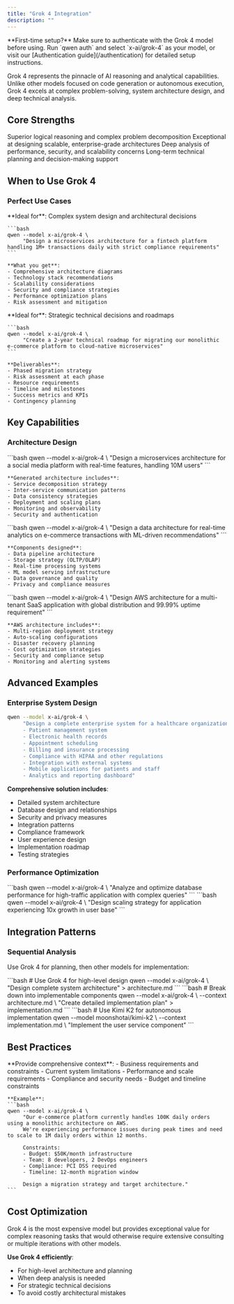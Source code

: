 ```yaml
---
title: "Grok 4 Integration"
description: ""
---
```


<Tip>
**First-time setup?** Make sure to authenticate with the Grok 4 model before using. Run `qwen auth` and select `x-ai/grok-4` as your model, or visit our [Authentication guide](/authentication) for detailed setup instructions.
</Tip>

Grok 4 represents the pinnacle of AI reasoning and analytical capabilities. Unlike other models focused on code generation or autonomous execution, Grok 4 excels at complex problem-solving, system architecture design, and deep technical analysis.

## Core Strengths

<CardGroup cols={2}>
  <Card title="Advanced Reasoning" icon="brain">
    Superior logical reasoning and complex problem decomposition
  </Card>
  <Card title="System Architecture" icon="building">
    Exceptional at designing scalable, enterprise-grade architectures
  </Card>
  <Card title="Technical Analysis" icon="microscope">
    Deep analysis of performance, security, and scalability concerns
  </Card>
  <Card title="Strategic Planning" icon="chess">
    Long-term technical planning and decision-making support
  </Card>
</CardGroup>

## When to Use Grok 4

### Perfect Use Cases

<AccordionGroup>
  <Accordion title="System Architecture Design">
    **Ideal for**: Complex system design and architectural decisions
    
    ```bash
    qwen --model x-ai/grok-4 \
         "Design a microservices architecture for a fintech platform handling 1M+ transactions daily with strict compliance requirements"
    ```
    
    **What you get**:
    - Comprehensive architecture diagrams
    - Technology stack recommendations
    - Scalability considerations
    - Security and compliance strategies
    - Performance optimization plans
    - Risk assessment and mitigation
  </Accordion>
  
  <Accordion title="Technical Planning">
    **Ideal for**: Strategic technical decisions and roadmaps
    
    ```bash
    qwen --model x-ai/grok-4 \
         "Create a 2-year technical roadmap for migrating our monolithic e-commerce platform to cloud-native microservices"
    ```
    
    **Deliverables**:
    - Phased migration strategy
    - Risk assessment at each phase
    - Resource requirements
    - Timeline and milestones
    - Success metrics and KPIs
    - Contingency planning
  </Accordion>
</AccordionGroup>

## Key Capabilities

### Architecture Design

<Tabs>
  <Tab title="Microservices">
    ```bash
    qwen --model x-ai/grok-4 \
         "Design a microservices architecture for a social media platform with real-time features, handling 10M users"
    ```
    
    **Generated architecture includes**:
    - Service decomposition strategy
    - Inter-service communication patterns
    - Data consistency strategies
    - Deployment and scaling plans
    - Monitoring and observability
    - Security and authentication
  </Tab>
  
  <Tab title="Data Architecture">
    ```bash
    qwen --model x-ai/grok-4 \
         "Design a data architecture for real-time analytics on e-commerce transactions with ML-driven recommendations"
    ```
    
    **Components designed**:
    - Data pipeline architecture
    - Storage strategy (OLTP/OLAP)
    - Real-time processing systems
    - ML model serving infrastructure
    - Data governance and quality
    - Privacy and compliance measures
  </Tab>
  
  <Tab title="Cloud Architecture">
    ```bash
    qwen --model x-ai/grok-4 \
         "Design AWS architecture for a multi-tenant SaaS application with global distribution and 99.99% uptime requirement"
    ```
    
    **AWS architecture includes**:
    - Multi-region deployment strategy
    - Auto-scaling configurations
    - Disaster recovery planning
    - Cost optimization strategies
    - Security and compliance setup
    - Monitoring and alerting systems
  </Tab>
</Tabs>

## Advanced Examples

### Enterprise System Design

```bash
qwen --model x-ai/grok-4 \
     "Design a complete enterprise system for a healthcare organization including:
     - Patient management system
     - Electronic health records
     - Appointment scheduling
     - Billing and insurance processing
     - Compliance with HIPAA and other regulations
     - Integration with external systems
     - Mobile applications for patients and staff
     - Analytics and reporting dashboard"
```

**Comprehensive solution includes**:
- Detailed system architecture
- Database design and relationships
- Security and privacy measures
- Integration patterns
- Compliance framework
- User experience design
- Implementation roadmap
- Testing strategies

### Performance Optimization

<CardGroup cols={2}>
  <Card title="Database Optimization" icon="database">
    ```bash
    qwen --model x-ai/grok-4 \
         "Analyze and optimize database performance for high-traffic application with complex queries"
    ```
  </Card>
  <Card title="Application Scaling" icon="arrows-up-to-line">
    ```bash
    qwen --model x-ai/grok-4 \
         "Design scaling strategy for application experiencing 10x growth in user base"
    ```
  </Card>
</CardGroup>

## Integration Patterns

### Sequential Analysis

Use Grok 4 for planning, then other models for implementation:

<Steps>
  <Step title="Architecture Planning">
    ```bash
    # Use Grok 4 for high-level design
    qwen --model x-ai/grok-4 \
         "Design complete system architecture" > architecture.md
    ```
  </Step>
  
  <Step title="Implementation Planning">
    ```bash
    # Break down into implementable components
    qwen --model x-ai/grok-4 \
         --context architecture.md \
         "Create detailed implementation plan" > implementation.md
    ```
  </Step>
  
  <Step title="Code Generation">
    ```bash
    # Use Kimi K2 for autonomous implementation
    qwen --model moonshotai/kimi-k2 \
         --context implementation.md \
         "Implement the user service component"
    ```
  </Step>
</Steps>

## Best Practices

<AccordionGroup>
  <Accordion title="Effective Prompting">
    **Provide comprehensive context**:
    - Business requirements and constraints
    - Current system limitations
    - Performance and scale requirements
    - Compliance and security needs
    - Budget and timeline constraints
    
    **Example**:
    ```bash
    qwen --model x-ai/grok-4 \
         "Our e-commerce platform currently handles 100K daily orders using a monolithic architecture on AWS. 
         We're experiencing performance issues during peak times and need to scale to 1M daily orders within 12 months.
         
         Constraints:
         - Budget: $50K/month infrastructure
         - Team: 8 developers, 2 DevOps engineers
         - Compliance: PCI DSS required
         - Timeline: 12-month migration window
         
         Design a migration strategy and target architecture."
    ```
  </Accordion>
</AccordionGroup>

## Cost Optimization

<Note>
Grok 4 is the most expensive model but provides exceptional value for complex reasoning tasks that would otherwise require extensive consulting or multiple iterations with other models.
</Note>

**Use Grok 4 efficiently**:
- For high-level architecture and planning
- When deep analysis is needed
- For strategic technical decisions
- To avoid costly architectural mistakes


